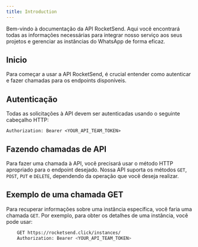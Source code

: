 ```yaml
---
title: Introduction
---
```


Bem-vindo à documentação da API RocketSend. Aqui você encontrará todas as informações necessárias para integrar nosso serviço aos seus projetos e gerenciar as instâncias do WhatsApp de forma eficaz.

## Inicio

Para começar a usar a API RocketSend, é crucial entender como autenticar e fazer chamadas para os endpoints disponíveis.

## Autenticação

Todas as solicitações à API devem ser autenticadas usando o seguinte cabeçalho HTTP:

```Authorization: Bearer <YOUR_API_TEAM_TOKEN>```

## Fazendo chamadas de API

Para fazer uma chamada à API, você precisará usar o método HTTP apropriado para o endpoint desejado. Nossa API suporta os métodos ```GET```, ```POST```, ```PUT``` e ```DELETE```, dependendo da operação que você deseja realizar.

## Exemplo de uma chamada GET

Para recuperar informações sobre uma instância específica, você faria uma chamada ```GET```. Por exemplo, para obter os detalhes de uma instância, você pode usar:

```bash 
    GET https://rocketsend.click/instances/
    Authorization: Bearer <YOUR_API_TEAM_TOKEN>
```
